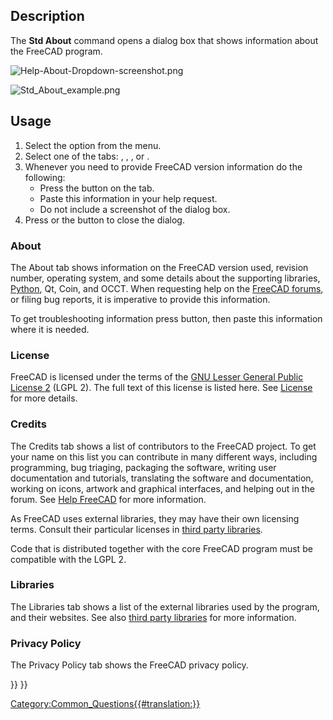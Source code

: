 <languages/>
<translate>

<!--T:25-->
{{Docnav
|[[Std_FreeCADDonation|FreeCADDonation]]
|
|[[Std_Help_Menu|Std Help Menu]]
|IconL=Std_FreeCADDonation.svg
|IconR=
|IconC=Freecad.svg
}}

<!--T:1-->
{{GuiCommand
|Name=Std About
|Workbenches=All
|MenuLocation=Help → About FreeCAD
}}

==Description== <!--T:8-->

<!--T:2-->
The '''Std About''' command opens a dialog box that shows information about the FreeCAD program.

<!--T:27-->
[[File:Help-About-Dropdown-screenshot.png]]
{{Caption|Activate the About dialog via {{MenuCommand|Help → [[Image:Std_About.svg|16px]] About FreeCAD}}}}

<!--T:28-->
[[File:Std_About_example.png]]
{{Caption|The About FreeCAD dialog box}}

<!--T:24-->
{{VeryImportantMessage|'''ATTENTION''': Do not take a screenshot of this dialog box! Instead press the {{Button|Copy to Clipboard}} button and then paste the information in your help request.}}

==Usage== <!--T:10-->

<!--T:11-->
# Select the {{MenuCommand|Help → [[Image:Std_About.svg|16px]] About FreeCAD}} option from the menu.
# Select one of the tabs: {{MenuCommand|About}}, {{MenuCommand|Credits}}, {{MenuCommand|License}}, {{MenuCommand|Libraries}}  or {{MenuCommand|Privacy Policy}}.
# Whenever you need to provide FreeCAD version information do the following:
#* Press the {{Button|Copy to Clipboard}} button on the {{MenuCommand|About}} tab.
#* Paste this information in your help request.
#* Do not include a screenshot of the dialog box.
# Press {{KEY|Esc}} or the {{Button|OK}} button to close the dialog.

===About=== <!--T:12-->

<!--T:13-->
The About tab shows information on the FreeCAD version used, revision number, operating system, and some details about the supporting libraries, [[Python|Python]], Qt, Coin, and OCCT. When requesting help on the [https://forum.freecad.org/viewtopic.php?f=3&t=2264 FreeCAD forums], or filing bug reports, it is imperative to provide this information.

<!--T:4-->
To get troubleshooting information press {{Button|Copy to Clipboard}} button, then paste this information where it is needed.

</translate>
{{Code|lang=text|code=
OS: Windows 11 build 22621
Word size of FreeCAD: 64-bit
Version: 0.21.2.33771 (Git)
Build type: Release
Branch: releases/FreeCAD-0-21
Hash: b9bfa5c5507506e4515816414cd27f4851d00489
Python 3.8.10, Qt 5.15.2, Coin 4.0.1, Vtk 8.2.0, OCC 7.6.3
Locale: English/United States (en_US)
Installed mods: 
  * fasteners 0.5.0
  * sheetmetal 0.3.16
}}
<translate>

===License=== <!--T:16-->

<!--T:17-->
FreeCAD is licensed under the terms of the [https://en.wikipedia.org/wiki/GNU_Lesser_General_Public_License GNU Lesser General Public License 2] (LGPL 2). The full text of this license is listed here. See [[License|License]] for more details.

===Credits=== <!--T:14-->

<!--T:15-->
The Credits tab shows a list of contributors to the FreeCAD project. To get your name on this list you can contribute in many different ways, including programming, bug triaging, packaging the software, writing user documentation and tutorials, translating the software and documentation, working on icons, artwork and graphical interfaces, and helping out in the forum. See [[Help_FreeCAD|Help FreeCAD]] for more information.

<!--T:18-->
As FreeCAD uses external libraries, they may have their own licensing terms. Consult their particular licenses in [[Third_Party_Libraries|third party libraries]].

<!--T:19-->
Code that is distributed together with the core FreeCAD program must be compatible with the LGPL 2.

===Libraries=== <!--T:20-->

<!--T:21-->
The Libraries tab shows a list of the external libraries used by the program, and their websites. See also [[Third_Party_Libraries|third party libraries]] for more information.

===Privacy Policy===

The Privacy Policy tab shows the FreeCAD privacy policy.


<!--T:26-->
{{Docnav
|[[Std_FreeCADDonation|FreeCADDonation]]
|
|[[Std_Help_Menu|Std Help Menu]]
|IconL=Std_FreeCADDonation.svg
|IconR=
|IconC=Freecad.svg
}}

</translate>
[[Category:Common_Questions{{#translation:}}]]
{{Std_Base_navi{{#translation:}}}}
{{Userdocnavi{{#translation:}}}}